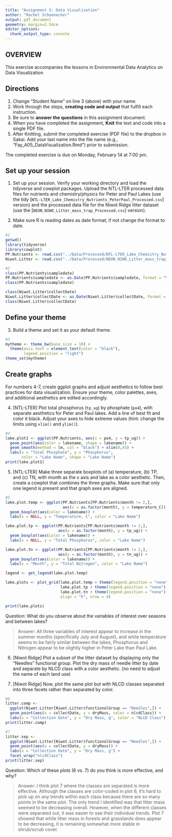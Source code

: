 ```yaml
---
title: "Assignment 5: Data Visualization"
author: "Rachel Schoenecker"
output: pdf_document
geometry: margin=2.54cm
editor_options: 
  chunk_output_type: console
---
```


## OVERVIEW

This exercise accompanies the lessons in Environmental Data Analytics on Data Visualization 

## Directions
1. Change "Student Name" on line 3 (above) with your name.
2. Work through the steps, **creating code and output** that fulfill each instruction.
3. Be sure to **answer the questions** in this assignment document.
4. When you have completed the assignment, **Knit** the text and code into a single PDF file.
5. After Knitting, submit the completed exercise (PDF file) to the dropbox in Sakai. Add your last name into the file name (e.g., "Fay_A05_DataVisualization.Rmd") prior to submission.

The completed exercise is due on Monday, February 14 at 7:00 pm.



## Set up your session 
1. Set up your session. Verify your working directory and load the tidyverse 
and cowplot packages. Upload the NTL-LTER processed data files for nutrients 
and chemistry/physics for Peter and Paul Lakes (use the tidy 
[`NTL-LTER_Lake_Chemistry_Nutrients_PeterPaul_Processed.csv`] version) and 
the processed data file for the Niwot Ridge litter dataset (use the [`NEON_NIWO_Litter_mass_trap_Processed.csv`] version). 

2. Make sure R is reading dates as date format; if not change the format to date.

```r
#1
getwd()
library(tidyverse)
library(cowplot)
PP.Nutrients <- read.csv("../Data/Processed/NTL-LTER_Lake_Chemistry_Nutrients_PeterPaul_Processed.csv")
Niwot.Litter <- read.csv("../Data/Processed/NEON_NIWO_Litter_mass_trap_Processed.csv")

#2 
class(PP.Nutrients$sampledate)
PP.Nutrients$sampledate <- as.Date(PP.Nutrients$sampledate, format = "%Y-%m-%d")
class(PP.Nutrients$sampledate)

class(Niwot.Litter$collectDate)
Niwot.Litter$collectDate <- as.Date(Niwot.Litter$collectDate, format = "%Y-%m-%d")
class(Niwot.Litter$collectDate)
```
## Define your theme
3. Build a theme and set it as your default theme.

```r
#3
mytheme <- theme_bw(base_size = 10) +
  theme(axis.text = element_text(color = "black"), 
        legend.position = "right")
theme_set(mytheme)
```

## Create graphs
For numbers 4-7, create ggplot graphs and adjust aesthetics to follow best practices for data visualization. Ensure your theme, color palettes, axes, and additional aesthetics are edited accordingly.

4. [NTL-LTER] Plot total phosphorus (`tp_ug`) by phosphate (`po4`), with separate aesthetics for Peter and Paul lakes. Add a line of best fit and color it black. Adjust your axes to hide extreme values (hint: change the limits using `xlim()` and `ylim()`).

```r
#4
lake.plot1 <- ggplot(PP.Nutrients, aes(x = po4, y = tp_ug)) + 
  geom_point(aes(color = lakename, shape = lakename)) + 
  geom_smooth(method = lm, col = "black") + xlim(0,45) + 
  labs(x = "Total Phosphate", y = "Phosphorus", 
       color = "Lake Name", shape = "Lake Name")
print(lake.plot1)
```


5. [NTL-LTER] Make three separate boxplots of (a) temperature, (b) TP, and (c) TN, with month as the x axis and lake as a color aesthetic. Then, create a cowplot that combines the three graphs. Make sure that only one legend is present and that graph axes are aligned.

```r
#5
lake.plot.temp <- ggplot(PP.Nutrients[PP.Nutrients$month != 2,], 
                         aes(x = as.factor(month), y = temperature_C)) + 
  geom_boxplot(aes(color = lakename)) + 
  labs(x = NULL, y = "Temperature, C", color = "Lake Name")

lake.plot.tp <- ggplot(PP.Nutrients[PP.Nutrients$month != 2,], 
                       aes(x = as.factor(month), y = tp_ug)) +  
  geom_boxplot(aes(color = lakename)) + 
  labs(x = NULL, y = "Total Phosphorus", color = "Lake Name")

lake.plot.tn <- ggplot(PP.Nutrients[PP.Nutrients$month != 2,], 
                       aes(x = as.factor(month), y = tn_ug)) +
  geom_boxplot(aes(color = lakename)) + 
  labs(x = "Month", y = "Total Nitrogen", color = "Lake Name")

legend <- get_legend(lake.plot.temp)

lake.plots <- plot_grid(lake.plot.temp + theme(legend.position = "none"), 
                        lake.plot.tp + theme(legend.position = "none"), 
                        lake.plot.tn + theme(legend.position = "none"), legend, 
                        align = "h", nrow = 4)

print(lake.plots)
```

Question: What do you observe about the variables of interest over seasons and between lakes? 

> Answer: All three variables of interest appear to increase in the summer months (specifically July and August), and while temperature seems to be fairly similar between the lakes, Phosphorus and Nitrogen appear to be slightly higher in Peter Lake than Paul Lake.

6. [Niwot Ridge] Plot a subset of the litter dataset by displaying only the "Needles" functional group. Plot the dry mass of needle litter by date and separate by NLCD class with a color aesthetic. (no need to adjust the name of each land use)

7. [Niwot Ridge] Now, plot the same plot but with NLCD classes separated into three facets rather than separated by color. 

```r
#6
litter.comp <- 
  ggplot(Niwot.Litter[Niwot.Litter$functionalGroup == "Needles",]) + 
  geom_point(aes(x = collectDate, y = dryMass, color = nlcdClass)) + 
  labs(x = "Collection Date", y = "Dry Mass, g", color = "NLCD Class")
print(litter.comp)

#7
litter.sep <- 
  ggplot(Niwot.Litter[Niwot.Litter$functionalGroup == "Needles",]) + 
  geom_point(aes(x = collectDate, y = dryMass)) + 
  labs(x = "Collection Date", y = "Dry Mass, g") + 
  facet_wrap("nlcdClass")
print(litter.sep)
```
Question: Which of these plots (6 vs. 7) do you think is more effective, and why? 

> Answer: I think plot 7 where the classes are separated is more effective. Although the classes are color-coded in plot 6, it's hard to pick up on any trends within each class because there are so many points in the same plot. The only trend I identified was that litter mass seemed to be decreasing overall. However, when the different classes were separated out, it was easier to see their individual trends. Plot 7 showed that while litter mass in forests and grasslands does appear to be decreasing, it is remaining somewhat more stable in shrub/scrub cover.
